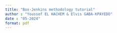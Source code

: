 ---
title: "Box-Jenkins methodology tutorial"
author : "Youssef EL HACHEM & Elvis GABA-KPAYEDO"
date : "05-2024"
format: pdf
---
